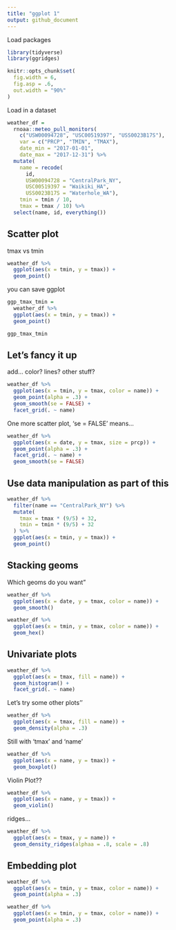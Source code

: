 ```yaml
---
title: "ggplot 1"
output: github_document
---
```


Load packages
```r
library(tidyverse)
library(ggridges)

knitr::opts_chunk$set(
  fig.width = 6,
  fig.asp = .6,
  out.width = "90%"
)
```


Load in a dataset

```r
weather_df = 
  rnoaa::meteo_pull_monitors(
    c("USW00094728", "USC00519397", "USS0023B17S"),
    var = c("PRCP", "TMIN", "TMAX"), 
    date_min = "2017-01-01",
    date_max = "2017-12-31") %>%
  mutate(
    name = recode(
      id, 
      USW00094728 = "CentralPark_NY", 
      USC00519397 = "Waikiki_HA",
      USS0023B17S = "Waterhole_WA"),
    tmin = tmin / 10,
    tmax = tmax / 10) %>%
  select(name, id, everything())
```

## Scatter plot
tmax vs tmin
```r
weather_df %>% 
  ggplot(aes(x = tmin, y = tmax)) + 
  geom_point()
```

you can save ggplot

```r
ggp_tmax_tmin =
  weather_df %>%
  ggplot(aes(x = tmin, y = tmax)) +
  geom_point()

ggp_tmax_tmin 
```

## Let's fancy it up
add... color? lines? other stuff?

```r
weather_df %>%
  ggplot(aes(x = tmin, y = tmax, color = name)) +
  geom_point(alpha = .3) +
  geom_smooth(se = FALSE) +
  facet_grid(. ~ name)
```

One more scatter plot, 'se = FALSE' means...
```r
weather_df %>% 
  ggplot(aes(x = date, y = tmax, size = prcp)) +
  geom_point(alpha = .3) +
  facet_grid(. ~ name) +
  geom_smooth(se = FALSE)
```

## Use data manipulation as part of this
```r
weather_df %>% 
  filter(name == "CentralPark_NY") %>% 
  mutate(
    tmax = tmax * (9/5) + 32,
    tmin = tmin * (9/5) + 32
  ) %>% 
  ggplot(aes(x = tmin, y = tmax)) +
  geom_point()
```

## Stacking geoms

Which geoms do you want"

```r
weather_df %>% 
  ggplot(aes(x = date, y = tmax, color = name)) +
  geom_smooth()
```

```r
weather_df %>% 
  ggplot(aes(x = tmin, y = tmax, color = name)) +
  geom_hex()
```


## Univariate plots
```r
weather_df %>% 
  ggplot(aes(x = tmax, fill = name)) +
  geom_histogram() +
  facet_grid(. ~ name)
```

Let's try some other plots''

```r
weather_df %>% 
  ggplot(aes(x = tmax, fill = name)) +
  geom_density(alpha = .3)
```

Still with 'tmax' and 'name'

```r
weather_df %>% 
  ggplot(aes(x = name, y = tmax)) +
  geom_boxplot()
```

Violin Plot??
```r
weather_df %>% 
  ggplot(aes(x = name, y = tmax)) +
  geom_violin()
```


ridges...
```r
weather_df %>% 
  ggplot(aes(x = tmax, y = name)) +
  geom_density_ridges(alphaa = .8, scale = .8)
```

## Embedding plot
```r
weather_df %>% 
  ggplot(aes(x = tmin, y = tmax, color = name)) +
  geom_point(alpha = .3)
```


```r
weather_df %>% 
  ggplot(aes(x = tmin, y = tmax, color = name)) +
  geom_point(alpha = .3)
```





























